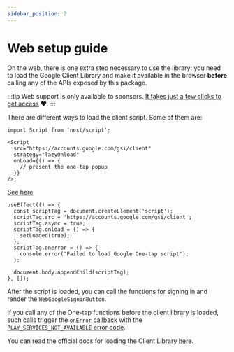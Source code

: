 ```yaml
---
sidebar_position: 2
---
```


# Web setup guide

On the web, there is one extra step necessary to use the library: you need to load the Google Client Library and make it available in the browser **before** calling any of the APIs exposed by this package.

:::tip
Web support is only available to sponsors️. [It takes just a few clicks to get access](/docs/install.mdx#accessing-the-private-package-for-sponsors) ❤️.
:::

There are different ways to load the client script. Some of them are:


<Tabs>
  <TabItem value="Next.js" label="Next.js">

```tsx
import Script from 'next/script';

<Script
  src="https://accounts.google.com/gsi/client"
  strategy="lazyOnload"
  onLoad={() => {
    // present the one-tap popup
  }}
/>;
```

  </TabItem>

  <TabItem value="html" label="Simple html">

[See here](https://developers.google.com/identity/gsi/web/guides/client-library)

  </TabItem>

  <TabItem value="useEffect" label="useEffect">

```tsx
useEffect(() => {
  const scriptTag = document.createElement('script');
  scriptTag.src = 'https://accounts.google.com/gsi/client';
  scriptTag.async = true;
  scriptTag.onload = () => {
    setLoaded(true);
  };
  scriptTag.onerror = () => {
    console.error('Failed to load Google One-tap script');
  };

  document.body.appendChild(scriptTag);
}, []);
```

  </TabItem>

</Tabs>

After the script is loaded, you can call the functions for signing in and render the `WebGoogleSigninButton`.

If you call any of the One-tap functions before the client library is loaded, such calls trigger the [`onError` callback](/docs/api#webonetapsignincallbacks) with the [`PLAY_SERVICES_NOT_AVAILABLE` error code](../errors#status-codes).

You can read the official docs for loading the Client Library [here](https://developers.google.com/identity/gsi/web/guides/client-library).
